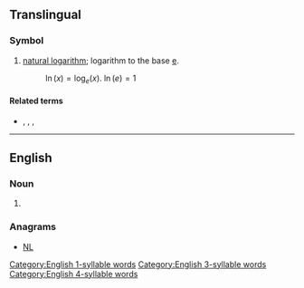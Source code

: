 {{character info/new|㏑}}
{{also|LN|l.n.}}
==Translingual==
{{wikipedia|Natural logarithm}}
===Symbol===
{{head|mul|symbol}}

# {{lb|mul|mathematics}} [[natural logarithm]]; logarithm to the base [[e#Translingual|e]].
#: <math>\ln(x) = \log_{e}(x)</math>. <math> \ln(e) = 1 </math>

====Related terms====
* {{l|mul|ld}}, {{l|mul|lg}}, {{l|mul|lb}}, {{l|mul|log}}

----

==English==

===Noun===
{{en-noun|?}}
<!-- 1 syllable words !-->
# {{abbreviation of|lane|lang=en}}

===Anagrams===
* [[NL#English|NL]]
<!-- of "lane" !-->
<!-- of logarithm !-->

[[Category:English 1-syllable words]]
[[Category:English 3-syllable words]]
[[Category:English 4-syllable words]]